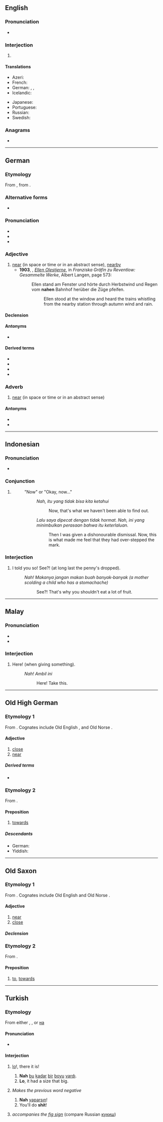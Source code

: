 {{also|na h-|Nah.}}
==English==

===Pronunciation===
* {{IPA|/næː/|/naː/|lang=en}}

===Interjection===
{{en-interj}}

# {{eye dialect of|no|lang=en}}

====Translations====
{{trans-top|no}}
* Azeri: {{t+|az|yox}}
* French: {{t+|fr|nan}}
* German: {{t+|de|ne}}, {{t+|de|nee}}, {{t+|de|nö}}
* Icelandic: {{t|is|neibb}}
{{trans-mid}}
* Japanese: {{t|ja|ううん|sc=Jpan}}
* Portuguese: {{t+|pt|nem}}
* Russian: {{t+|ru|нет}}
* Swedish: {{t+|sv|nä}}
{{trans-bottom}}

===Anagrams===
* {{anagrams|en|HNA|Han|ahn|han}}

----

==German==

===Etymology===
From {{etyl|goh|de}} {{m|goh|nāh}}, from {{etyl|gem-pro|de}} {{m|gem-pro|*nēhw}}.

===Alternative forms===
* {{l|de|nahe}} {{qualifier|in this form dated or very formal; also a preposition}}

===Pronunciation===
* {{IPA|/naː/|[naː]|lang=de}}
* {{audio|De-nah.ogg|audio|lang=de}}
* {{rhymes|aː|lang=de}}

===Adjective===
{{de-adj|näher|nächsten}}

# [[near]] (in space or time or in an abstract sense), [[nearby]]
#* '''1903''', {{w|Fanny zu Reventlow}}, ''[[s:de:Ellen Olestjerne|Ellen Olestjerne]]'', in ''Franziska Gräfin zu Reventlow: Gesammelte Werke'', Albert Langen, page 573:
#*: Ellen stand am Fenster und hörte durch Herbstwind und Regen vom '''nahen''' Bahnhof herüber die Züge pfeifen.
#*:: Ellen stood at the window and heard the trains whistling from the nearby station through autumn wind and rain.

====Declension====
{{de-decl-adj|nah|näher|nächst}}

====Antonyms====
* {{l|de|fern}}

====Derived terms====
* {{l|de|körpernah}}
* {{l|de|Nahkampf}}
* {{l|de|regierungsnah}}
* {{l|de|zeitnah}}

===Adverb===
{{de-adv}}

# [[near]] (in space or time or in an abstract sense)

====Antonyms====
* {{l|de|weit}}
* {{l|de|fern}}

----

==Indonesian==

===Pronunciation===
* {{IPA|/nah/|lang=id}}

===Conjunction===
{{head|id|conjunction}}

# {{non-gloss definition|Used in a narrative or an argument. It appears at the beginning of a sentence and suggests that the previous part of the narrative or argument is complete and clear and that you are now about to move on to to the next part or next step. The following are the closest equivalents in English.}}
#: "Now" or "Okay, now..."
#:: ''Nah, itu yang tidak bisa kita ketahui''
#::: Now, that's what we haven't been able to find out.
#:: ''Lalu saya dipecat dengan tidak hormat. Nah, ini yang minimbulkan perasaan bahwa itu keterlaluan.''
#::: Then I was given a dishonourable dismissal. Now, this is what made me feel that they had over-stepped the mark.

===Interjection===
{{head|id|interjection}}

# I told you so! See?! (at long last the penny's dropped).
#: ''Nah! Makanya jangan makan buah banyak-banyak (a mother scolding a child who has a stomachache)''
#:: See?! That's why you shouldn't eat a lot of fruit.

----

==Malay==

===Pronunciation===
* {{IPA|/nah/|lang=ms}}
* {{rhymes|nah|ah|lang=ms}}

===Interjection===
{{head|ms|interjection}}

# Here! (when giving something).
#: ''Nah! Ambil ini''
#:: Here! Take this.

----

==Old High German==

===Etymology 1===
From {{inh|goh|gem-pro|*nēhw}}. Cognates include Old English {{m|ang|nēh}}, {{m|ang|nēah}} and Old Norse {{m|non|ná}}.

====Adjective====
{{goh-adj|head=nāh}}

# [[close]]
# [[near]]

=====Derived terms=====
* {{l|goh|nāhī}}

===Etymology 2===
From {{inh|goh|gem-pro|*nēhwiz}}.

====Preposition====
{{head|goh|preposition|head=nāh|takes dative}}

# [[towards]]

=====Descendants=====
* German: {{l|de|nach}}
* Yiddish: {{l|yi|נאָך|tr=nokh|sc=Hebr}}

----

==Old Saxon==

===Etymology 1===
From {{inh|osx|gem-pro|*nēhw}}. Cognates include Old English {{m|ang|nēah}} and Old Norse {{m|non|ná}}.

====Adjective====
{{osx-adj|head=nāh|nāhiro|nāhist}}

# [[near]]
# [[close]]

=====Declension=====
{{osx-decl-adjtable|nāh|nāh|nāhir|nāhist}}

===Etymology 2===
From {{inh|osx|gem-pro|*nēhwiz}}.

====Preposition====
{{head|osx|preposition|head=nāh|takes dative}}

# [[to]], [[towards]]

----

==Turkish==

===Etymology===
From either {{etyl|bg|tr}}, {{etyl|mk|tr}}, or {{etyl|sh|tr}} [[на]]

====Pronunciation====
* {{IPA|/nɑh/|lang=tr}}

====Interjection====
{{head|tr|interjection}}

# {{label|tr|informal}} [[lo]]!, there it is!
## '''Nah''' [[bu]] [[kadar]] [[bir]] [[boy]]u [[var]]dı.
## '''Lo''', it had a size that big.
# {{label|tr|vulgar}} ''Makes the previous word negative''
## '''Nah''' [[yapmak|yap]]arsın!
## You'll do '''shit'''!
# {{label|tr|vulgar}} ''accompanies the [https://en.wikipedia.org/wiki/Fig_sign  fig sign]'' (compare Russian [[кукиш]])